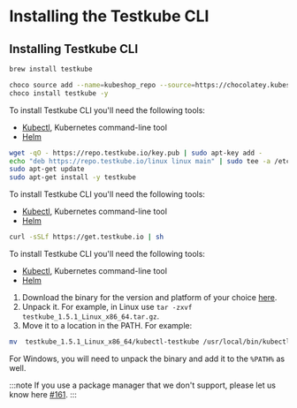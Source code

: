 
# Installing the Testkube CLI

## Installing Testkube CLI

<Tabs groupId="dashboard-cli">
<TabItem value="macos" label="MacOS" default>

```sh
brew install testkube
```

</TabItem>

<TabItem value="windows" label="Windows">

```sh
choco source add --name=kubeshop_repo --source=https://chocolatey.kubeshop.io/chocolatey
choco install testkube -y
```

</TabItem>

<TabItem value="ubuntu" label="Ubuntu">

To install Testkube CLI you'll need the following tools:

- [Kubectl](https://kubernetes.io/docs/tasks/tools/), Kubernetes command-line tool
- [Helm](https://helm.sh/)

```sh
wget -qO - https://repo.testkube.io/key.pub | sudo apt-key add -
echo "deb https://repo.testkube.io/linux linux main" | sudo tee -a /etc/apt/sources.list
sudo apt-get update
sudo apt-get install -y testkube
```

</TabItem>

<TabItem value="script" label="Script">

To install Testkube CLI you'll need the following tools:

- [Kubectl](https://kubernetes.io/docs/tasks/tools/), Kubernetes command-line tool
- [Helm](https://helm.sh/)

```bash
curl -sSLf https://get.testkube.io | sh
```

</TabItem>

<TabItem value="manual" label="Manual Download">

To install Testkube CLI you'll need the following tools:

- [Kubectl](https://kubernetes.io/docs/tasks/tools/), Kubernetes command-line tool
- [Helm](https://helm.sh/)

1. Download the binary for the version and platform of your choice [here](https://github.com/kubeshop/testkube/releases).
2. Unpack it. For example, in Linux use `tar -zxvf testkube_1.5.1_Linux_x86_64.tar.gz`.
3. Move it to a location in the PATH. For example:

```sh
mv  testkube_1.5.1_Linux_x86_64/kubectl-testkube /usr/local/bin/kubectl-testkube`
```

For Windows, you will need to unpack the binary and add it to the `%PATH%` as well.

:::note
If you use a package manager that we don't support, please let us know here [#161](https://github.com/kubeshop/testkube/issues/161).
:::

</TabItem>

</Tabs>
